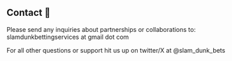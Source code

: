 ## Contact 👋

Please send any inquiries about partnerships or collaborations to: slamdunkbettingservices at gmail dot com

For all other questions or support hit us up on twitter/X at \@slam_dunk_bets
